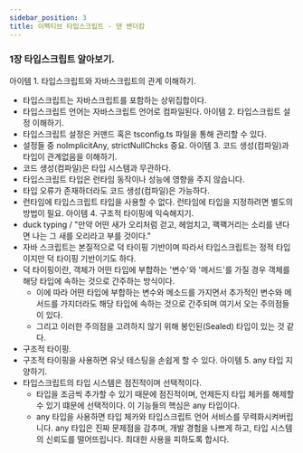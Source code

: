 ```yaml
---
sidebar_position: 3
title: 이펙티브 타입스크립트 - 댄 밴더캄
---
```


### 1장 타입스크립트 알아보기.
아이템 1. 타입스크립트와 자바스크립트의 관계 이해하기.
- 타입스크립트는  자바스크립트를 포함하는 상위집합이다.
- 타입스크립트 언어는 자바스크립트 언어로 컴파일된다.
아이템 2. 타입스크립트 설정 이해하기.
- 타입스크립트 설정은 커맨드 혹은 tsconfig.ts 파일을 통해 관리할 수 있다.
- 설정들 중 noImplicitAny, strictNullChcks 중요.
아이템 3. 코드 생성(컴파일)과 타입이 관계없음을 이해하기.
- 코드 생성(컴파일)은 타입 시스템과 무관하다.
- 타입스크립트 타입은 런타임 동작이나 성능에 영향을 주지 않습니다.
- 타입 오류가 존재하더라도 코드 생성(컴파일)은 가능하다.
- 런타임에 타입스크립트 타입을 사용할 수 없다. 런타임에 타입을 지정하려면 별도의 방법이 필요.
아이템 4. 구조적 타이핑에 익숙해지기.
- duck typing / "만약 어떤 새가 오리처럼 걷고, 헤엄치고, 꽥꽥거리는 소리를 낸다면 나는 그 새를 오리라고 부를 것이다."
- 자바 스크립트는 본질적으로 덕 타이핑 기반이며 따라서 타입스크립트는 정적 타입이지만 덕 타이핑 기반이기도 하다.
- 덕 타이핑이란, 객체가 어떤 타입에 부합하는 '변수'와 '메서드'를 가질 경우 객체를 해당 타입에 속하는 것으로 간주하는 방식이다.
	- 이에 따라 어떤 타입에 부합하는 변수와 메소드를 가지면서 추가적인 변수와 메서드를 가지더라도 해당 타입에 속하는 것으로 간주되며 여기서 오는 주의점들이 있다.
	- 그리고 이러한 주의점을 고려하지 않기 위해 봉인된(Sealed) 타입이 있는 것 같다.
- 구조적 타이핑.
- 구조적 타이핑을 사용하면 유닛 테스팅을 손쉽게 할 수 있다.
아이템 5. any 타입 지양하기.
- 타입스크립트의 타입 시스템은 점진적이며 선택적이다.
	- 타입을 조금씩 추가할 수 있기 때문에 점진적이며, 언제든지 타입 체커를 해제할 수 있기 떄문에 선택적이다. 이 기능들의 핵심은 any 타입이다.
	- any 타입을 사용하면 타입 체카와 타입스크립트 언어 서비스를 무력화시켜버립니다. any 타입은 진짜 문제점을 감추며, 개발 경험을 나쁘게 하고, 타입 시스템의 신뢰도를 떨어뜨립니다. 최대한 사용을 피하도록 합시다.